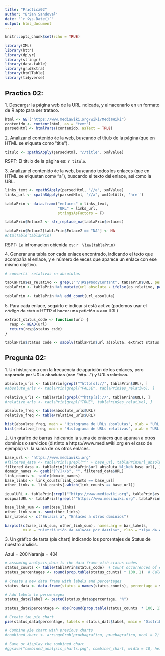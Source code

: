 ```yaml
---
title: "Practica02"
author: "Brian Sandoval"
date: "`r Sys.Date()`"
output: html_document
---
```


```r
knitr::opts_chunk$set(echo = TRUE)
```

```r
library(XML)
library(httr)
library(dplyr)
library(stringr)
library(data.table)
library(gridExtra)
library(htmlTable)
library(tidyverse)
```


## Practica 02:

1\. Descargar la página web de la URL indicada, y almacenarlo en un formato de R apto para ser tratado.

```r
html <- GET("https://www.mediawiki.org/wiki/MediaWiki")
contenido <- content(html, as = "text")
parsedHtml <- htmlParse(contenido, asText = TRUE)
```

2\. Analizar el contenido de la web, buscando el título de la página (que en HTML se etiqueta como “title”).


```r
titulo <- xpathSApply(parsedHtml, "//title", xmlValue)
```

RSPT: El título de la página es: `r titulo`.

3\. Analizar el contenido de la web, buscando todos los enlaces (que en HTML se etiquetan como “a”), buscando el texto del enlace, así como la URL.

```r
links_text <- xpathSApply(parsedHtml, "//a", xmlValue)
links_url <- xpathSApply(parsedHtml, "//a", xmlGetAttr, 'href')

tablaPrin <- data.frame("enlaces" = links_text, 
                        "URL" = links_url,
                        stringsAsFactors = F)

tablaPrin$Enlace2 <- str_replace_na(tablaPrin$enlaces)

tablaPrin$Enlace2[tablaPrin$Enlace2 == "NA"] <- NA
#htmlTable(tablaPrin)
```

RSPT: La infromacion obtenida es: `r 
View(tablaPrin)`

4\. Generar una tabla con cada enlace encontrado, indicando el texto que acompaña el enlace, y el número de veces que aparece un enlace con ese mismo objetivo.

```r
# convertir relativas en absolutas

tablaPrin$es_relativo <- grepl("^/|#$|#bodyContent", tablaPrin$URL, perl = T)
tablaPrin <- tablaPrin %>% mutate(url_absoluta = ifelse(es_relativo, paste("https://www.mediawiki.org", URL, sep = ""), URL))

tablaPrin <- tablaPrin %>% add_count(url_absoluta)
```

5\. Para cada enlace, seguirlo e indicar si está activo (podemos usar el código de status HTTP al hacer una petición a esa URL).

```r

extract_status_code <- function(url) {
  resp <- HEAD(url)
  return(resp$status_code)
}

tablaPrin$status_code <- sapply(tablaPrin$url_absoluta, extract_status_code)
```

## Pregunta 02:

1\. Un histograma con la frecuencia de aparición de los enlaces, pero separado por URLs absolutas (con “http...”) y URLs relativas.

```r
absolute_urls <- tablaPrin[grepl("^http[s]://", tablaPrin$URL), ]
#absolute_urls <- tablaPrin[grepl("FALSE", tablaPrin$es_relativo), ]

relative_urls <- tablaPrin[!grepl("^http[s]://", tablaPrin$URL), ]
#relative_urls <- tablaPrin[grepl("TRUE", tablaPrin$es_relativo), ]

absolute_freq <- table(absolute_urls$URL)
relative_freq <- table(relative_urls$URL)

hist(absolute_freq, main = "Histograma de URLs absolutas", xlab = "URL absoluta", ylab = "Frecuencia")
hist(relative_freq, main = "Histograma de URLs relativas", xlab = "URL relativa", ylab = "Frecuencia")
```

2\. Un gráfico de barras indicando la suma de enlaces que apuntan a otros dominios o servicios (distinto a https://www.mediawiki.org en el caso de ejemplo) vs. la suma de los otros enlaces.

```r
base_url <- "https://www.mediawiki.org"
#filtered_data <- tablaPrin[!grepl("^" + base_url, tablaPrin$url_absoluta), ]
filtered_data <- tablaPrin[!(tablaPrin$url_absoluta %like% base_url), ]
domain_names <- gsub("[^/]+/$", "", filtered_data$URL)
link_counts <- table(domain_names)
base_links <- link_counts[link_counts == base_url]
other_links <- link_counts[-which(link_counts == base_url)]

igualURL <- tablaPrin[grepl("^https://www.mediawiki.org", tablaPrin$es_relativo), ]
noigualURL <- tablaPrin[!grepl("^https://www.mediawiki.org", tablaPrin$es_relativo), ]

base_link_sum <- sum(base_links)
other_link_sum <- sum(other_links)
bar_labels <- c("Enlaces a", "Enlaces a otros dominios")

barplot(c(base_link_sum, other_link_sum), names.arg = bar_labels,
        main = "Distribución de enlaces por destino", xlab = "Tipo de enlace", ylab = "Número de enlaces")
```

3\. Un gráfico de tarta (pie chart) indicando los porcentajes de Status de nuestro análisis.

Azul = 200
Naranja = 404
```r
# Assuming analysis_data is the data frame with status codes
status_counts <- table(tablaPrin$status_code)  # Count occurrences of each status
status_percentages <- round(prop.table(status_counts) * 100, 1)  # Calculate percentages

# Create a new data frame with labels and percentages
status_data <- data.frame(status = names(status_counts), percentage = status_percentages)

# Add labels to percentages
status_data$label <- paste0(status_data$percentage, "%")

status_data$percentage <- abs(round(prop.table(status_counts) * 100, 1))

# Create the pie chart
pie(status_data$percentage, labels = status_data$label, main = "Distribución de Status de Análisis", clockwise = FALSE, col = c("#0080FF", "#FFC000"))  # Customize colors as needed

# Combine pie chart with previous charts
#combined_chart <- arrangeGrob(pruebagrafico, pruebagrafico, ncol = 2)

# Save or display the combined chart
#ggsave("combined_analysis_charts.png", combined_chart, width = 10, height = 6)  # Adjust width and height as needed
```